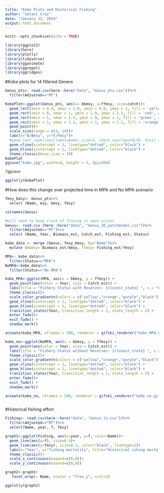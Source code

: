 ```yaml
---
title: "Kobe Plots and Historical Fishing"
author: "Seleni Cruz"
date: "January 23, 2019"
output: html_document
---
```


```r
knitr::opts_chunk$set(echo = TRUE)
```

```r
library(ggplot2)
library(here)
library(plotly)
library(tidyverse)
library(gganimate)
library(ggrepel)
library(ggridges)

```

#Kobe plots for 14 filtered Geners 

```r

Genus_pts<- read.csv(here::here("data", "Genus_pts.csv"))%>%
  filter(Adjusted=="MT")

KobePlot<-ggplot(Genus_pts, aes(x= bbmsy, y=ffmsy, size=catch))+
  geom_rect(xmin = 0.0, xmax = 1.0, ymin = 0.0, ymax = 1, fill = 'yellow', alpha = 0.1) +
  geom_rect(xmin = 0, xmax = 1, ymin = 1.0, ymax = 2.1, fill = 'red', alpha = 0.1) +
  geom_rect(xmin = 1, xmax = 1.5, ymin = 0, ymax = 1, fill = 'green', alpha = 0.1) +
  geom_rect(xmin = 1, xmax = 2.1, ymin = 1, ymax = 2.1, fill = 'orange', alpha = 0.1)+
  geom_point()+
  scale_size(range = c(3, 10))+
  labs(x="B/Bmsy", y="F/Fmsy")+
  #geom_text_repel(aes(label=Name),size=3, check_overlap=FALSE, hjust = 1, nudge_x = 0.05)+
  geom_vline(xintercept = 1, linetype="dotted", color="black") +
  geom_hline(yintercept = 1, linetype="dotted", color="black") +
  theme_classic(base_size = 18)
KobePlot
ggsave("kobe.jpg", width=8, height = 5, dpi=300)

?ggsave

ggplotly(KobePlot)

```

#How does this change over projected time in MPA and No MPA scenario 

```r
fmsy_bmsy<- Genus_pts%>%
  select (Name, msy, bmsy, fmsy)

colnames(Genus)

#will need to keep track of fishing in open access 
Genus<- read.csv (here::here("data", "Genus_2D_patchmodel.csv"))%>%
  filter(Adjusted=="MT")%>%
  select (Name, Year, Biomass_est, Catch_est, Fishing_est, Status)

kobe_data <- merge (Genus, fmsy_bmsy, by="Name")%>%
  mutate (bbmsy= Biomass_est/bmsy, ffmsy= Fishing_est/fmsy)

MPA<- kobe_data%>%
  filter(Status=="MPA")
NoMPA<-kobe_data%>%
  filter(Status=="No MPA")

kobe_MPA<-ggplot(MPA, aes(x = bbmsy, y = ffmsy)) +
  geom_point(aes(color = Year, size = Catch_est)) +
  labs(title = "Fishery Status with Reserves: {closest_state} ", x = "B/BMSY", y= "F/FMSY") +
  theme_classic()+
  scale_color_gradientn(colors = c("yellow","orange","purple","black")) +
  geom_vline(xintercept = 1, linetype="dotted", color="black") +
  geom_hline(yintercept = 1, linetype="dotted", color="black") +
  transition_states(Year, transition_length = 1, state_length = 2) +
  enter_fade()+
  exit_fade() +
  shadow_mark()

animate(kobe_MPA, nframes = 100, renderer = gifski_renderer("kobe_MPA.gif"))

kobe_no<-ggplot(NoMPA, aes(x = bbmsy, y = ffmsy)) +
  geom_point(aes(color = Year, size = Catch_est)) +
  labs(title = "Fishery Status without Reserves: {closest_state} ", x = "B/BMSY", y= "F/FMSY") +
  theme_classic()+
  scale_color_gradientn(colors = c("yellow","orange","purple","black")) +
  geom_vline(xintercept = 1, linetype="dotted", color="black") +
  geom_hline(yintercept = 1, linetype="dotted", color="black") +
  transition_states(Year, transition_length = 1, state_length = 2) +
  enter_fade()+
  exit_fade() +
  shadow_mark()

animate(kobe_no, nframes = 100, renderer = gifski_renderer("kobe_no.gif"))



```



#Historical fishing effort 
```r
Fishing<- read.csv(here::here("data", "Genus_ts.csv"))%>%
  filter(Adjusted=="MT")%>%
  select(Name, year, f, fmsy)

graph1<-ggplot(Fishing, aes(x=year, y=f, color=Name))+ 
  geom_line(aes(y=f), size=0.4)+
  geom_line(aes(y=fmsy), size=0.3, color="black", linetype=2)+
  labs(x="Year", y="fishing mortality", title="Historical ishing mortality", subtitle= "2000-2015")+
  theme_classic()+
  scale_x_continuous(expand=c(0,0))+
  scale_y_continuous(expand=c(0,0))

graph2<-graph1+
   facet_wrap(~ Name, scales = "free_y", ncol=2)

ggplotly(graph2)
```

